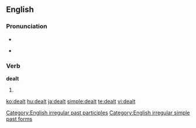 ==English==

===Pronunciation===
* {{IPA|/'dεlt/}}
* {{audio|en-us-dealt.ogg|Audio (US)}}
*: {{rhymes|ɛlt}}

===Verb===
'''dealt'''

# {{past of|deal}}

[[Category:English irregular past participles]]
[[Category:English irregular simple past forms]]

[[ko:dealt]]
[[hu:dealt]]
[[ja:dealt]]
[[simple:dealt]]
[[te:dealt]]
[[vi:dealt]]